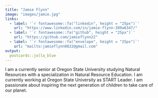 ```yaml
---
title: "Jamie Flynn"
image: "images/jamie.jpg"
links:
  - label: '`r fontawesome::fa("linkedin", height = "25px")`'
    url: "https://www.linkedin.com/in/jamie-flynn-389a6347/"
  - label: '`r fontawesome::fa("github", height = "25px")`'
    url: "https://github.com/jamieflynn22"
  - label: '`r fontawesome::fa("envelope", height = "25px")`'
    url: "mailto:jamieflynn0822@gmail.com"
output:
  postcards::jolla_blue
---
```

 I am a currently senior at Oregon State University studying Natural Resources with a specialization in Natural Resource Education. I am currently working at Oregon State University as START Leader. I am passionate about inspiring the next generation of children to take care of our planet. 